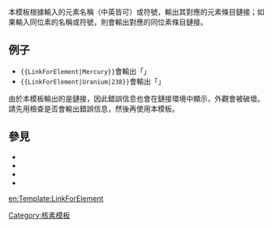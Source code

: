 <noinclude>{{template doc page viewed directly}}</noinclude>
<!-- 分類及跨維基鏈接請加在本頁底部 -->
本模板根據輸入的元素名稱（中英皆可）或符號，輸出其對應的元素條目鏈接；如果輸入同位素的名稱或符號，則會輸出對應的同位素條目鏈接。

== 例子 ==
*<code><nowiki>{{LinkForElement|Mercury}}</nowiki></code>會輸出「{{LinkForElement|Mercury}}」
*<code><nowiki>{{LinkForElement|Uranium|238}}</nowiki></code>會輸出「{{LinkForElement|Uranium|238}}」

由於本模板輸出的是鏈接，因此錯誤信息也會在鏈接環境中顯示，外觀會被破壞。請先用{{tl|CheckElement}}檢查是否會輸出錯誤信息，然後再使用本模板。

== 參見 ==
* {{tl|CheckElement}}
* {{tl|SymbolForElement}}
* {{tl|ProtonsForElement}}
* {{tl|NeutronsForElement}}
<includeonly>
<!-- 分類及跨維基鏈接請放在此 -->
[[Category:核素模板]]
[[en:Template:LinkForElement]]
</includeonly>